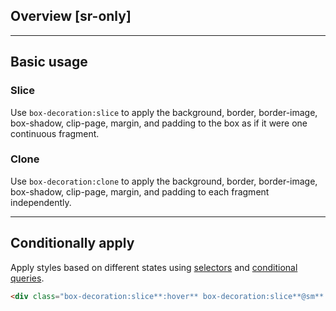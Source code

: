 ## Overview [sr-only]
<Overview/>

---

## Basic usage
### Slice
Use `box-decoration:slice` to apply the background, border, border-image, box-shadow, clip-page, margin, and padding to the box as if it were one continuous fragment.
<Basic className="box-decoration:slice" />

### Clone
Use `box-decoration:clone` to apply the background, border, border-image, box-shadow, clip-page, margin, and padding to each fragment independently.
<Basic className="box-decoration:clone" />

---

## Conditionally apply
Apply styles based on different states using [selectors](/guide/state-selectors) and [conditional queries](/guide/conditional-queries).
```html
<div class="box-decoration:slice**:hover** box-decoration:slice**@sm** box-decoration:slice**@dark** box-decoration:slice**@print**">…</div>
```


